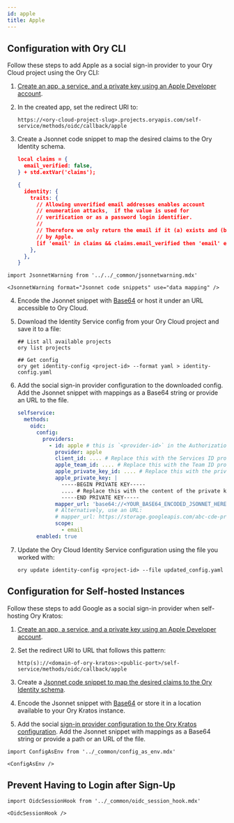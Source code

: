 ```yaml
---
id: apple
title: Apple
---
```


## Configuration with Ory CLI

Follow these steps to add Apple as a social sign-in provider to your Ory Cloud project using the Ory CLI:

1. [Create an app, a service, and a private key using an Apple Developer account](https://developer.okta.com/blog/2019/06/04/what-the-heck-is-sign-in-with-apple#create-an-app-id).
2. In the created app, set the redirect URI to:

   ```shell
   https://<ory-cloud-project-slug>.projects.oryapis.com/self-service/methods/oidc/callback/apple
   ```

<a name="mapping"></a>

3. Create a Jsonnet code snippet to map the desired claims to the Ory Identity schema.

   ```json
   local claims = {
     email_verified: false,
   } + std.extVar('claims');

   {
     identity: {
       traits: {
         // Allowing unverified email addresses enables account
         // enumeration attacks,  if the value is used for
         // verification or as a password login identifier.
         //
         // Therefore we only return the email if it (a) exists and (b) is marked verified
         // by Apple.
         [if 'email' in claims && claims.email_verified then 'email' else null]: claims.email,
       },
     },
   }
   ```

```mdx-code-block
import JsonnetWarning from '../../_common/jsonnetwarning.mdx'

<JsonnetWarning format="Jsonnet code snippets" use="data mapping" />
```

4. Encode the Jsonnet snippet with [Base64](https://www.base64encode.org/) or host it under an URL accessible to Ory Cloud.
5. Download the Identity Service config from your Ory Cloud project and save it to a file:

   ```shell
   ## List all available projects
   ory list projects

   ## Get config
   ory get identity-config <project-id> --format yaml > identity-config.yaml
   ```

<a name="config"></a>

6. Add the social sign-in provider configuration to the downloaded config. Add the Jsonnet snippet with mappings as a Base64
   string or provide an URL to the file.

   ```yaml
   selfservice:
     methods:
       oidc:
         config:
           providers:
             - id: apple # this is `<provider-id>` in the Authorization callback URL. It should be "apple"
               provider: apple
               client_id: .... # Replace this with the Services ID provided by Apple
               apple_team_id: .... # Replace this with the Team ID provided by Apple
               apple_private_key_id: .... # Replace this with the private key identifier generated by Apple
               apple_private_key: |
                 -----BEGIN PRIVATE KEY-----
                 .... # Replace this with the content of the private key downloaded from Apple
                 -----END PRIVATE KEY-----
               mapper_url: 'base64://<YOUR_BASE64_ENCODED_JSONNET_HERE>'
               # Alternatively, use an URL:
               # mapper_url: https://storage.googleapis.com/abc-cde-prd/9cac9717f007808bf17f22ce7f4295c739604b183f05ac4afb4
               scope:
                 - email
         enabled: true
   ```

7. Update the Ory Cloud Identity Service configuration using the file you worked with:

   ```shell
   ory update identity-config <project-id> --file updated_config.yaml
   ```

## Configuration for Self-hosted Instances

Follow these steps to add Google as a social sign-in provider when self-hosting Ory Kratos:

1. [Create an app, a service, and a private key using an Apple Developer account](https://developer.okta.com/blog/2019/06/04/what-the-heck-is-sign-in-with-apple#create-an-app-id).
2. Set the redirect URI to URL that follows this pattern:

   ```shell
   http(s)://<domain-of-ory-kratos>:<public-port>/self-service/methods/oidc/callback/apple
   ```

3. Create a [Jsonnet code snippet to map the desired claims to the Ory Identity schema](#mapping).
4. Encode the Jsonnet snippet with [Base64](https://www.base64encode.org/) or store it in a location available to your Ory Kratos
   instance.
5. Add the social [sign-in provider configuration to the Ory Kratos configuration](#config). Add the Jsonnet snippet with mappings
   as a Base64 string or provide a path or an URL of the file.

```mdx-code-block
import ConfigAsEnv from '../_common/config_as_env.mdx'

<ConfigAsEnv />
```

## Prevent Having to Login after Sign-Up

```mdx-code-block
import OidcSessionHook from '../_common/oidc_session_hook.mdx'

<OidcSessionHook />
```
